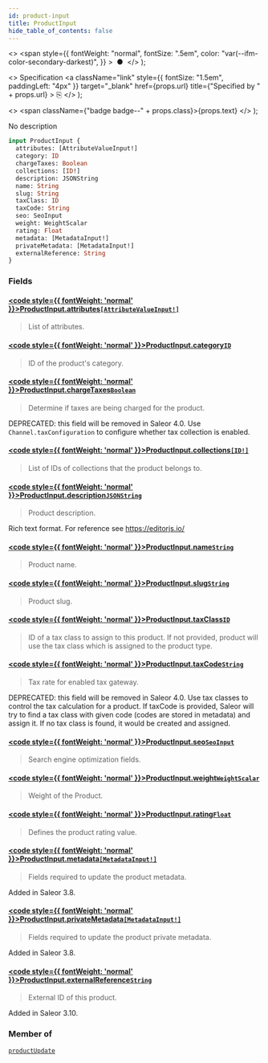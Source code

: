 ```yaml
---
id: product-input
title: ProductInput
hide_table_of_contents: false
---
```


  <>
    <span
      style={{
        fontWeight: "normal",
        fontSize: ".5em",
        color: "var(--ifm-color-secondary-darkest)",
      }}
    >
      &nbsp;●&nbsp;
    </span>
  </>
);

  <>
    Specification
    <a
      className="link"
      style={{ fontSize: "1.5em", paddingLeft: "4px" }}
      target="\_blank"
      href={props.url}
      title={"Specified by " + props.url}
    >
      ⎘
    </a>
  </>
);

  <>
    <span className={"badge badge--" + props.class}>{props.text}</span>
  </>
);

No description

```graphql
input ProductInput {
  attributes: [AttributeValueInput!]
  category: ID
  chargeTaxes: Boolean
  collections: [ID!]
  description: JSONString
  name: String
  slug: String
  taxClass: ID
  taxCode: String
  seo: SeoInput
  weight: WeightScalar
  rating: Float
  metadata: [MetadataInput!]
  privateMetadata: [MetadataInput!]
  externalReference: String
}
```

### Fields

#### [<code style={{ fontWeight: 'normal' }}>ProductInput.<b>attributes</b></code>](#)<Bullet />[`[AttributeValueInput!]`](../../../storefront/attributes/inputs/attribute-value-input) <Badge class="secondary" text="list"/> <Badge class="secondary" text="input"/>

> List of attributes.

#### [<code style={{ fontWeight: 'normal' }}>ProductInput.<b>category</b></code>](#)<Bullet />[`ID`](../../../storefront/miscellaneous/scalars/id) <Badge class="secondary" text="scalar"/>

> ID of the product's category.

#### [<code style={{ fontWeight: 'normal' }}>ProductInput.<b>chargeTaxes</b></code>](#)<Bullet />[`Boolean`](../../../storefront/miscellaneous/scalars/boolean) <Badge class="secondary" text="scalar"/>

> Determine if taxes are being charged for the product.

DEPRECATED: this field will be removed in Saleor 4.0. Use `Channel.taxConfiguration` to configure whether tax collection is enabled.

>

#### [<code style={{ fontWeight: 'normal' }}>ProductInput.<b>collections</b></code>](#)<Bullet />[`[ID!]`](../../../storefront/miscellaneous/scalars/id) <Badge class="secondary" text="list"/> <Badge class="secondary" text="scalar"/>

> List of IDs of collections that the product belongs to.

#### [<code style={{ fontWeight: 'normal' }}>ProductInput.<b>description</b></code>](#)<Bullet />[`JSONString`](../../../storefront/miscellaneous/scalars/jsonstring) <Badge class="secondary" text="scalar"/>

> Product description.

Rich text format. For reference see https://editorjs.io/

>

#### [<code style={{ fontWeight: 'normal' }}>ProductInput.<b>name</b></code>](#)<Bullet />[`String`](../../../storefront/miscellaneous/scalars/string) <Badge class="secondary" text="scalar"/>

> Product name.

#### [<code style={{ fontWeight: 'normal' }}>ProductInput.<b>slug</b></code>](#)<Bullet />[`String`](../../../storefront/miscellaneous/scalars/string) <Badge class="secondary" text="scalar"/>

> Product slug.

#### [<code style={{ fontWeight: 'normal' }}>ProductInput.<b>taxClass</b></code>](#)<Bullet />[`ID`](../../../storefront/miscellaneous/scalars/id) <Badge class="secondary" text="scalar"/>

> ID of a tax class to assign to this product. If not provided, product will use the tax class which is assigned to the product type.

#### [<code style={{ fontWeight: 'normal' }}>ProductInput.<b>taxCode</b></code>](#)<Bullet />[`String`](../../../storefront/miscellaneous/scalars/string) <Badge class="secondary" text="scalar"/>

> Tax rate for enabled tax gateway.

DEPRECATED: this field will be removed in Saleor 4.0. Use tax classes to control the tax calculation for a product. If taxCode is provided, Saleor will try to find a tax class with given code (codes are stored in metadata) and assign it. If no tax class is found, it would be created and assigned.

>

#### [<code style={{ fontWeight: 'normal' }}>ProductInput.<b>seo</b></code>](#)<Bullet />[`SeoInput`](../../../storefront/miscellaneous/inputs/seo-input) <Badge class="secondary" text="input"/>

> Search engine optimization fields.

#### [<code style={{ fontWeight: 'normal' }}>ProductInput.<b>weight</b></code>](#)<Bullet />[`WeightScalar`](../../../storefront/miscellaneous/scalars/weight-scalar) <Badge class="secondary" text="scalar"/>

> Weight of the Product.

#### [<code style={{ fontWeight: 'normal' }}>ProductInput.<b>rating</b></code>](#)<Bullet />[`Float`](../../../storefront/miscellaneous/scalars/float) <Badge class="secondary" text="scalar"/>

> Defines the product rating value.

#### [<code style={{ fontWeight: 'normal' }}>ProductInput.<b>metadata</b></code>](#)<Bullet />[`[MetadataInput!]`](../../../storefront/miscellaneous/inputs/metadata-input) <Badge class="secondary" text="list"/> <Badge class="secondary" text="input"/>

> Fields required to update the product metadata.

Added in Saleor 3.8.

>

#### [<code style={{ fontWeight: 'normal' }}>ProductInput.<b>privateMetadata</b></code>](#)<Bullet />[`[MetadataInput!]`](../../../storefront/miscellaneous/inputs/metadata-input) <Badge class="secondary" text="list"/> <Badge class="secondary" text="input"/>

> Fields required to update the product private metadata.

Added in Saleor 3.8.

>

#### [<code style={{ fontWeight: 'normal' }}>ProductInput.<b>externalReference</b></code>](#)<Bullet />[`String`](../../../storefront/miscellaneous/scalars/string) <Badge class="secondary" text="scalar"/>

> External ID of this product.

Added in Saleor 3.10.

>

### Member of

[`productUpdate`](../../../storefront/products/mutations/product-update) <Badge class="secondary" text="mutation"/>
